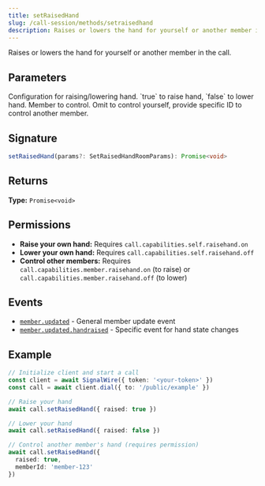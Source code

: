 ```yaml
---
title: setRaisedHand
slug: /call-session/methods/setraisedhand
description: Raises or lowers the hand for yourself or another member in the call.
---
```



[event-member-updated]: /sdks/signalwire-client-sdk/call-session/events#memberupdated
[event-member-updated-handraised]: /sdks/signalwire-client-sdk/call-session/events#memberupdatedhandraised

Raises or lowers the hand for yourself or another member in the call.

## Parameters

<APIField name="params" type="SetRaisedHandRoomParams">
  Configuration for raising/lowering hand.
</APIField>

<APIField name="params.raised" type="boolean" default="true">
  `true` to raise hand, `false` to lower hand.
</APIField>

<APIField name="params.memberId" type="string" default="Your member ID">
  Member to control. Omit to control yourself, provide specific ID to control another member.
</APIField>

## Signature

```typescript
setRaisedHand(params?: SetRaisedHandRoomParams): Promise<void>
```

## Returns

**Type:** `Promise<void>`

## Permissions

- **Raise your own hand:** Requires `call.capabilities.self.raisehand.on`
- **Lower your own hand:** Requires `call.capabilities.self.raisehand.off`
- **Control other members:** Requires `call.capabilities.member.raisehand.on` (to raise) or `call.capabilities.member.raisehand.off` (to lower)

## Events

- [`member.updated`][event-member-updated] - General member update event
- [`member.updated.handraised`][event-member-updated-handraised] - Specific event for hand state changes

## Example

```typescript
// Initialize client and start a call
const client = await SignalWire({ token: '<your-token>' })
const call = await client.dial({ to: '/public/example' })

// Raise your hand
await call.setRaisedHand({ raised: true })

// Lower your hand
await call.setRaisedHand({ raised: false })

// Control another member's hand (requires permission)
await call.setRaisedHand({
  raised: true,
  memberId: 'member-123'
})
```

